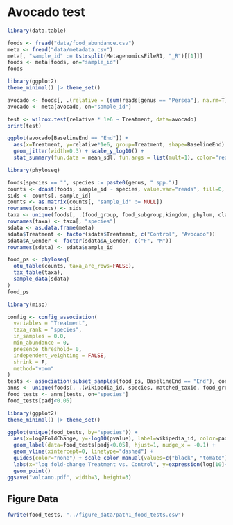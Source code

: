 # Avocado test

```r
library(data.table)

foods <- fread("data/food_abundance.csv")
meta <- fread("data/metadata.csv")
meta[, "sample_id" := tstrsplit(MetagenomicsFileR1, "_R")[[1]]]
foods <- meta[foods, on="sample_id"]
foods
```

```r
library(ggplot2)
theme_minimal() |> theme_set()

avocado <- foods[, .(relative = (sum(reads[genus == "Persea"], na.rm=T))/(total_reads[1])), by="sample_id"]
avocado <- meta[avocado, on="sample_id"]

test <- wilcox.test(relative * 1e6 ~ Treatment, data=avocado)
print(test)

ggplot(avocado[BaselineEnd == "End"]) +
  aes(x=Treatment, y=relative*1e6, group=Treatment, shape=BaselineEnd) +
  geom_jitter(width=0.3) + scale_y_log10() +
  stat_summary(fun.data = mean_sdl, fun.args = list(mult=1), color="red")
```

```r
library(phyloseq)

foods[species == "", species := paste0(genus, " spp.")]
counts <- dcast(foods, sample_id ~ species, value.var="reads", fill=0, fun.aggregate=sum)
sids <- counts[, sample_id]
counts <- as.matrix(counts[, "sample_id" := NULL])
rownames(counts) <- sids
taxa <- unique(foods[, .(food_group, food_subgroup,kingdom, phylum, class, order, genus, species)], by="species") |> as.matrix()
rownames(taxa) <- taxa[, "species"]
sdata <- as.data.frame(meta)
sdata$Treatment <- factor(sdata$Treatment, c("Control", "Avocado"))
sdata$A_Gender <- factor(sdata$A_Gender, c("F", "M"))
rownames(sdata) <- sdata$sample_id

food_ps <- phyloseq(
  otu_table(counts, taxa_are_rows=FALSE),
  tax_table(taxa),
  sample_data(sdata)
)
food_ps
```

```r
library(miso)

config <- config_association(
  variables = "Treatment",
  taxa_rank = "species",
  in_samples = 0.0,
  min_abundance = 0,
  presence_threshold= 0,
  independent_weighting = FALSE,
  shrink = F,
  method="voom"
)
tests <- association(subset_samples(food_ps, BaselineEnd == "End"), config)
anns <- unique(foods[, .(wikipedia_id, species, matched_taxid, food_group, food_subgroup)])
food_tests <- anns[tests, on="species"]
food_tests[padj<0.05]
```

```r
library(ggplot2)
theme_minimal() |> theme_set()

ggplot(unique(food_tests, by="species")) +
  aes(x=log2FoldChange, y=-log10(pvalue), label=wikipedia_id, color=padj<0.05) +
  geom_label(data=food_tests[padj<0.05], hjust=1, nudge_x = -0.1) +
  geom_vline(xintercept=0, linetype="dashed") +
  guides(color="none") + scale_color_manual(values=c("black", "tomato")) +
  labs(x="log fold-change Treatment vs. Control", y=expression(log[10]~"p-value")) +
  geom_point()
ggsave("volcano.pdf", width=3, height=3)
```

## Figure Data

```r
fwrite(food_tests, "../figure_data/path1_food_tests.csv")
```